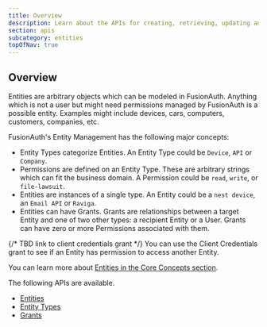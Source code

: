 ```yaml
---
title: Overview
description: Learn about the APIs for creating, retrieving, updating and deleting entities and entity types.
section: apis
subcategory: entities
topOfNav: true
---
```


<PremiumPlanBlurb />

## Overview
Entities are arbitrary objects which can be modeled in FusionAuth. Anything which is not a user but might need permissions managed by FusionAuth is a possible entity. Examples might include devices, cars, computers, customers, companies, etc.

FusionAuth's Entity Management has the following major concepts:

* Entity Types categorize Entities. An Entity Type could be `Device`, `API` or `Company`.
* Permissions are defined on an Entity Type. These are arbitrary strings which can fit the business domain. A Permission could be `read`, `write`, or `file-lawsuit`.
* Entities are instances of a single type. An Entity could be a `nest device`, an `Email API` or `Raviga`.
* Entities can have Grants. Grants are relationships between a target Entity and one of two other types: a recipient Entity or a User. Grants can have zero or more Permissions associated with them.

{/*  TBD link to client credentials grant */}
You can use the Client Credentials grant to see if an Entity has permission to access another Entity.

You can learn more about [Entities in the Core Concepts section](/docs/get-started/core-concepts/entity-management).

The following APIs are available.

* [Entities](/docs/apis/entities/entities)
* [Entity Types](/docs/apis/entities/entity-types)
* [Grants](/docs/apis/entities/grants)
